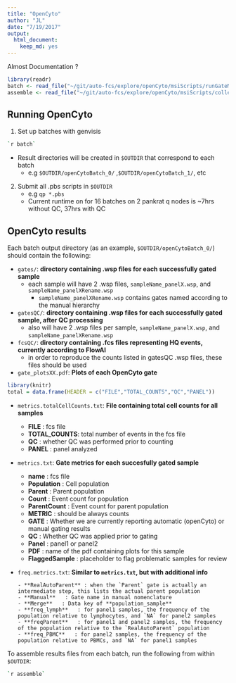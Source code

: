 ```yaml
---
title: "OpenCyto"
author: "JL"
date: "7/19/2017"
output: 
  html_document: 
    keep_md: yes
---
```


Almost Documentation ? 

```r
library(readr)
batch <- read_file("~/git/auto-fcs/explore/openCyto/msiScripts/runGateMSI")
assemble <- read_file("~/git/auto-fcs/explore/openCyto/msiScripts/collectResultsMSI")


```

## Running OpenCyto

1. Set up batches with genvisis

```bash
`r batch`
```
  - Result directories will be created in `$OUTDIR` that correspond to each batch
    - e.g `$OUTDIR/openCytoBatch_0/` ,`$OUTDIR/openCytoBatch_1/`, etc
2. Submit all .pbs scripts in `$OUTDIR`
    - e.g `qp *.pbs`
    - Current runtime on for 16 batches on 2 pankrat q nodes is ~7hrs without QC, 37hrs with QC
    
## OpenCyto results

Each batch output directory (as an example, `$OUTDIR/openCytoBatch_0/`) should contain the following:

- `gates/`: **directory containing .wsp files for each successfully gated sample**
    - each sample will have 2 .wsp files, `sampleName_panelX.wsp`, and `sampleName_panelXRename.wsp`
        - `sampleName_panelXRename.wsp` contains gates named according to the manual hierarchy
- `gatesQC/`: **directory containing .wsp files for each successfully gated sample, after QC processing**
     - also will have 2 .wsp files per sample, `sampleName_panelX.wsp`, and `sampleName_panelXRename.wsp`

- `fcsQC/`: **directory containing .fcs files representing HQ events, currently according to FlowAI**
     - in order to reproduce the counts listed in gatesQC .wsp files, these files should be used

- `gate_plotsXX.pdf`: **Plots of each OpenCyto gate**

```r
library(knitr)
total = data.frame(HEADER = c("FILE","TOTAL_COUNTS","QC","PANEL"))

```

- `metrics.totalCellCounts.txt`: **File containing total cell counts for all samples**
    - **FILE** : fcs file
    - **TOTAL_COUNTS**: total number of events in the fcs file
    - **QC** : whether QC was performed prior to counting
    - **PANEL** :  panel analyzed
    
- `metrics.txt`: **Gate metrics for each succesfully gated sample**
    - **name**         : fcs file
    - **Population**   : Cell population
    - **Parent**       : Parent population
    - **Count**        : Event count for  population
    - **ParentCount**  : Event count for parent population
    - **METRIC**       : should be always counts
    - **GATE**         : Whether we are currently reporting automatic (openCyto) or manual gating results
    - **QC**           : Whether QC was applied prior to gating
    - **Panel**           : panel1 or panel2
    - **PDF**           : name of the pdf containing plots for this sample
    - **FlaggedSample**           : placeholder to flag problematic samples for review
- `freq.metrics.txt`: **Similar to `metrics.txt`, but with additional info**

      - **RealAutoParent** : when the `Parent` gate is actually an intermediate step, this lists the actual parent population
      - **Manual**   : Gate name in manual nomenclature
      - **Merge**   : Data key of **population_sample**
      - **freq_lymph**   : for panel1 samples, the frequency of the population relative to lymphocytes, and `NA` for panel2 samples
      - **freqParent**   : for panel1 and panel2 samples, the frequency of the population relative to the `RealAutoParent` population
      - **freq_PBMC**   : for panel2 samples, the frequency of the population relative to PBMCs, and `NA` for panel1 samples
      
      
To assemble results files from each batch, run the following from within `$OUTDIR`:

```bash
`r assemble`
```
